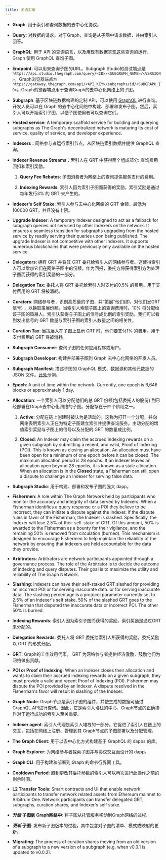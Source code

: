 ```yaml
---
title: 术语汇编
---
```


- **Graph**: 用于索引和查询数据的去中心化协议。

- **Query**: 对数据的请求。对于Graph，查询是从子图中请求数据，并由索引人回答。

- **GraphQL**: 用于 API 的查询语言，以及用现有数据实现这些查询的运行。Graph 使用 GraphQL 查询子图。

- **Endpoint**: 可以用来查询子图的URL。Subgraph Studio的测试端点是`https://api.studio.thegraph.com/query/<ID>/<SUBGRAPH_NAME>/<VERSION>`，Graph浏览器端点`为https://gateway.thegraph.com/api/<API_KEY>/subgraphs/id/<SUBGRAPH_ID>`。Graph浏览器端点用于查询Graph的去中心化网络上的子图。

- **Subgraph**: 基于区块链数据构建的定制 API，可以使用 [GraphQL](https://graphql.org/) 进行查询。开发人员可以在 Graph 的去中心化网络中构建、部署和发布子图。然后，索引人可以开始索引子图，以便子图使用者可以查询它们。

- **Hosted service**: A temporary scaffold service for building and querying subgraphs as The Graph's decentralized network is maturing its cost of service, quality of service, and developer experience.

- **Indexers**：网络参与者运行索引节点，从区块链索引数据并提供 GraphQL 查询。

- **Indexer Revenue Streams**：索引人在 GRT 中获得两个组成部分: 查询费用回扣和索引奖励。

  1. **Query Fee Rebates**: 子图消费者为网络上的查询提供服务支付的费用。

  2. **Indexing Rewards**: 索引人因为索引子图而获得的奖励。索引奖励是通过每年发行3% 的 GRT 来产生的。

- **Indexer's Self Stake**: 索引人参与去中心化网络的 GRT 金额。最低为100000 GRT，并且没有上限。

- **Upgrade Indexer**: A temporary Indexer designed to act as a fallback for subgraph queries not serviced by other Indexers on the network. It ensures a seamless transition for subgraphs upgrading from the hosted service by readily serving their queries upon being published. The upgrade Indexer is not competitive with other Indexers. It supports numerous blockchains that were previously only available on the hosted service.

- **Delegators**: 拥有 GRT 并将其 GRT 委托给索引人的网络参与者。这使得索引人可以增加它们在网络子图中的份额。作为回报，委托方将获得索引方为处理子图而获得的索引奖励的一部分。

- **Delegation Tax**: 委托人将 GRT 委托给索引人时支付的0.5% 的费用。用于支付费用的 GRT 将被消耗。

- **Curators**: 网络参与者，识别高质量的子图，并“策展”他们(即，对他们发GRT信号) ，以换取策展份额。当索引人索赔子图上的查询费用时，10% 将分配给该子图的策展人。索引认获得与子图上的信号成比例的索引奖励。我们可以看到发出信号的 GRT 数量与索引子图的索引人数量之间的相关性。

- **Curation Tax**: 当策展人在子图上显示 GRT 时，他们要支付1% 的费用。用于支付费用的 GRT 将被消耗。

- **Subgraph Consumer**: 查询子图的任何应用程序或用户。

- **Subgraph Developer**: 构建并部署子图到 Graph 去中心化网络的开发人员。

- **Subgraph Manifest**: 描述子图的 GraphQL 模式、数据源和其他元数据的 JSON 文件。[此处](https://ipfs.io/ipfs/QmVQdzeGdPUiLiACeqXRpKAYpyj8Z1yfWLMUq7A7WundUf)示例。

- **Epoch**: A unit of time within the network. Currently, one epoch is 6,646 blocks or approximately 1 day.

- **Allocation**: 一个索引人可以分配他们的总 GRT 份额(包括委托人的股份) 到已经部署在Graph去中心化网络的子图。分配存在于四个阶段之一。

  1. **Active**: 分配在链上创建时被认为是活动的。这称为打开一个分配，并向网络表明索引人正在为特定子图建立索引并提供查询服务。主动分配的增值索引奖励与子图上的信号以及分配的 GRT 的数量成比例。

  2. **Closed**: An Indexer may claim the accrued indexing rewards on a given subgraph by submitting a recent, and valid, Proof of Indexing (POI). This is known as closing an allocation. An allocation must have been open for a minimum of one epoch before it can be closed. The maximum allocation period is 28 epochs. If an indexer leaves an allocation open beyond 28 epochs, it is known as a stale allocation. When an allocation is in the **Closed** state, a Fisherman can still open a dispute to challenge an Indexer for serving false data.

- **Subgraph Studio**: 用于构建、部署和发布子图的强大 dapp。

- **Fishermen**: A role within The Graph Network held by participants who monitor the accuracy and integrity of data served by Indexers. When a Fisherman identifies a query response or a POI they believe to be incorrect, they can initiate a dispute against the Indexer. If the dispute rules in favor of the Fisherman, the Indexer is slashed. Specifically, the Indexer will lose 2.5% of their self-stake of GRT. Of this amount, 50% is awarded to the Fisherman as a bounty for their vigilance, and the remaining 50% is removed from circulation (burned). This mechanism is designed to encourage Fishermen to help maintain the reliability of the network by ensuring that Indexers are held accountable for the data they provide.

- **Arbitrators**: Arbitrators are network participants appointed through a governance process. The role of the Arbitrator is to decide the outcome of indexing and query disputes. Their goal is to maximize the utility and reliability of The Graph Network.

- **Slashing**: Indexers can have their self-staked GRT slashed for providing an incorrect POI or for serving inaccurate data. or for serving inaccurate data. The slashing percentage is a protocol parameter currently set to 2.5% of an Indexer's self stake. 50% of the slashed GRT goes to the Fisherman that disputed the inaccurate data or incorrect POI. The other 50% is burned.

- **Indexing Rewards**: 索引人因为索引子图而获得的奖励。索引奖励是通过GRT 来分配的。

- **Delegation Rewards**: 委托人将 GRT 委托给索引人所获得的奖励。委托奖励以 GRT 的形式分配。

- **GRT**: Graph的工作效用代币。 GRT 为网络参与者提供经济激励，鼓励他们为网络做出贡献。

- **POI or Proof of Indexing**: When an Indexer closes their allocation and wants to claim their accrued indexing rewards on a given subgraph, they must provide a valid and recent Proof of Indexing (POI). Fishermen may dispute the POI provided by an Indexer. A dispute resolved in the Fisherman's favor will result in slashing of the Indexer.

- **Graph Node**: Graph节点是索引子图的组件，并使生成的数据可通过GraphQL API进行查询。因此，它是索引人堆栈的中心，Graph节点的正确操作对于运行成功的索引人至关重要。

- **Indexer agent**: 索引人代理是索引人堆栈的一部分。它促进了索引人在链上的交互，包括在网络上注册、管理到其 Graph节点的子图部署以及分配管理。

- **The Graph Client**: 用于以去中心化方式构建基于 GraphQL 的 dapps 的库。

- **Graph Explorer**: 为网络参与者探索子图并与协议交互而设计的 dapp。

- **Graph CLI**: 用于构建和部署到 Graph 的命令行界面工具。

- **Cooldown Period**: 直到更改其委托参数的索引人可以再次进行此操作之前的剩余时间。

- **L2 Transfer Tools**: Smart contracts and UI that enable network participants to transfer network related assets from Ethereum mainnet to Arbitrum One. Network participants can transfer delegated GRT, subgraphs, curation shares, and Indexer's self stake.

- **_升级_ 子图到 Graph网络中**: 将子图从托管服务移动到Graph网络的过程.

- **_更新_ 子图**: 发布新子图版本的过程，其中包含对子图的清单、模式或映射的更新。

- **Migrating**: The process of curation shares moving from an old version of a subgraph to a new version of a subgraph (e.g. when v0.0.1 is updated to v0.0.2).
